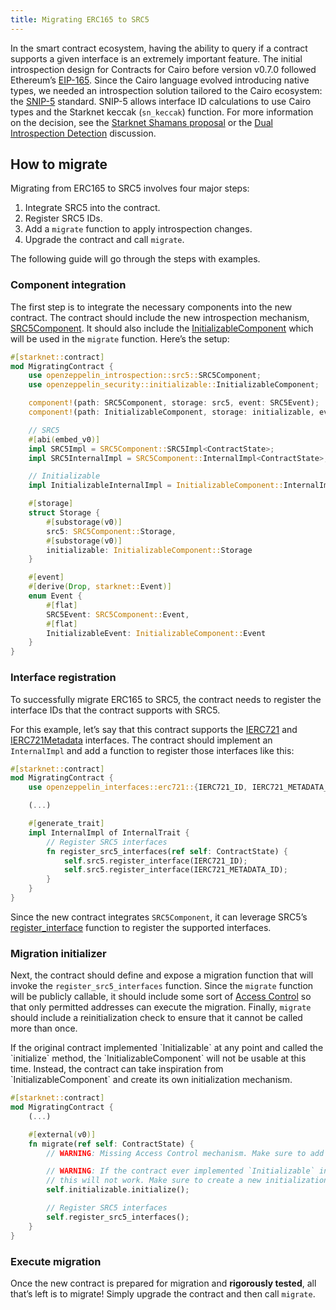```yaml
---
title: Migrating ERC165 to SRC5
---
```


In the smart contract ecosystem, having the ability to query if a contract supports a given interface is an extremely important feature.
The initial introspection design for Contracts for Cairo before version v0.7.0 followed Ethereum’s [EIP-165](https://eips.ethereum.org/EIPS/eip-165).
Since the Cairo language evolved introducing native types, we needed an introspection solution tailored to the Cairo ecosystem: the [SNIP-5](https://github.com/starknet-io/SNIPs/blob/main/SNIPS/snip-5.md) standard.
SNIP-5 allows interface ID calculations to use Cairo types and the Starknet keccak (`sn_keccak`) function.
For more information on the decision, see the [Starknet Shamans proposal](https://community.starknet.io/t/starknet-standard-interface-detection/92664) or the [Dual Introspection Detection](https://github.com/OpenZeppelin/cairo-contracts/discussions/640) discussion.

## How to migrate

Migrating from ERC165 to SRC5 involves four major steps:

1. Integrate SRC5 into the contract.
2. Register SRC5 IDs.
3. Add a `migrate` function to apply introspection changes.
4. Upgrade the contract and call `migrate`.

The following guide will go through the steps with examples.

### Component integration

The first step is to integrate the necessary components into the new contract.
The contract should include the new introspection mechanism, [SRC5Component](/api/introspection#SRC5Component).
It should also include the [InitializableComponent](/api/security#InitializableComponent) which will be used in the `migrate` function.
Here’s the setup:

```rust
#[starknet::contract]
mod MigratingContract {
    use openzeppelin_introspection::src5::SRC5Component;
    use openzeppelin_security::initializable::InitializableComponent;

    component!(path: SRC5Component, storage: src5, event: SRC5Event);
    component!(path: InitializableComponent, storage: initializable, event: InitializableEvent);

    // SRC5
    #[abi(embed_v0)]
    impl SRC5Impl = SRC5Component::SRC5Impl<ContractState>;
    impl SRC5InternalImpl = SRC5Component::InternalImpl<ContractState>;

    // Initializable
    impl InitializableInternalImpl = InitializableComponent::InternalImpl<ContractState>;

    #[storage]
    struct Storage {
        #[substorage(v0)]
        src5: SRC5Component::Storage,
        #[substorage(v0)]
        initializable: InitializableComponent::Storage
    }

    #[event]
    #[derive(Drop, starknet::Event)]
    enum Event {
        #[flat]
        SRC5Event: SRC5Component::Event,
        #[flat]
        InitializableEvent: InitializableComponent::Event
    }
}
```

### Interface registration

To successfully migrate ERC165 to SRC5, the contract needs to register the interface IDs that the contract supports with SRC5.

For this example, let’s say that this contract supports the [IERC721](/api/erc721#IERC721) and [IERC721Metadata](/api/erc721#IERC721Metadata) interfaces.
The contract should implement an `InternalImpl` and add a function to register those interfaces like this:

```rust
#[starknet::contract]
mod MigratingContract {
    use openzeppelin_interfaces::erc721::{IERC721_ID, IERC721_METADATA_ID};

    (...)

    #[generate_trait]
    impl InternalImpl of InternalTrait {
        // Register SRC5 interfaces
        fn register_src5_interfaces(ref self: ContractState) {
            self.src5.register_interface(IERC721_ID);
            self.src5.register_interface(IERC721_METADATA_ID);
        }
    }
}
```

Since the new contract integrates `SRC5Component`, it can leverage SRC5’s [register_interface](/api/introspection#SRC5Component-register_interface) function to register the supported interfaces.

### Migration initializer

Next, the contract should define and expose a migration function that will invoke the `register_src5_interfaces` function.
Since the `migrate` function will be publicly callable, it should include some sort of [Access Control](/access) so that only permitted addresses can execute the migration.
Finally, `migrate` should include a reinitialization check to ensure that it cannot be called more than once.

<Callout type='warn'>
If the original contract implemented `Initializable` at any point and called the `initialize` method, the `InitializableComponent` will not be usable at this time.
</Callout>
Instead, the contract can take inspiration from `InitializableComponent` and create its own initialization mechanism.

```rust
#[starknet::contract]
mod MigratingContract {
    (...)

    #[external(v0)]
    fn migrate(ref self: ContractState) {
        // WARNING: Missing Access Control mechanism. Make sure to add one

        // WARNING: If the contract ever implemented `Initializable` in the past,
        // this will not work. Make sure to create a new initialization mechanism
        self.initializable.initialize();

        // Register SRC5 interfaces
        self.register_src5_interfaces();
    }
}
```

### Execute migration

Once the new contract is prepared for migration and **rigorously tested**, all that’s left is to migrate!
Simply upgrade the contract and then call `migrate`.
